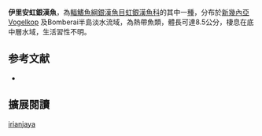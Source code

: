 {{Speciesbox
| name = 伊里安虹銀漢魚
| image = 
| image_width = 250px
| status = NE
| status_system = IUCN3.1
| genus = Melanotaenia
| species = irianjaya
| authority = [[Allen|Allen]], 1985
| synonyms = 
}}
'''伊里安虹銀漢魚'''，為[[輻鰭魚綱|輻鰭魚綱]][[銀漢魚目|銀漢魚目]][[虹銀漢魚科|虹銀漢魚科]]的其中一[[種|種]]，分布於[[新幾內亞|新幾內亞]]Vogelkop 及Bomberai半島淡水流域，為熱帶魚類，體長可達8.5公分，棲息在底中層水域，生活習性不明。
==参考文献==
*{{FishBase_species|genus=Melanotaenia|species=irianjaya |year=2016|month=5}}

== 擴展閱讀 ==
{{refbegin}}
{{wikispecies-inline|Melanotaenia irianjaya |伊里安虹銀漢魚}}
{{refend}}
{{Taxonbar|from=Q6409562}}

[[Category:虹銀漢魚屬|irianjaya]]


{{魚類小作品}}